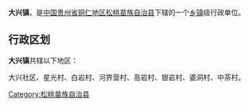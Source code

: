 {{中国乡级行政区
| 行政区全称 = 大兴镇
| 景观照片文件名 =
| 景观照片描述 =
| 汉语拼音 =
| 通用拼音 =
| 注音符號 =
| 其它标音类型1 =
| 其它标音1 =
| 其它标音类型2 =
| 其它标音2 =
| 其它语言类型1 =
| 其它语言地名1 =
| 其它语言类型2 =
| 其它语言地名2 =
| 上级行政区 = [[贵州省|贵州省]][[铜仁地区|铜仁地区]][[松桃苗族自治县|松桃苗族自治县]]
| 行政区类别 = [[乡镇|乡镇]]
| 行政区划代码 =
| 地理坐标 =
| 总面积 =
| 户籍人口 =
| 户籍人口年份 =
| 常住人口 =
| 常住人口年份 =
| 人口密度 =
| 行政区划 =
| 官方网站 =
| 政府驻地 =
| 邮政编码 =
| 毗邻行政区 =
| 位置图文件名 =
| 位置图描述 =
}}
'''大兴镇'''，是[[中华人民共和国|中国]][[贵州省|贵州省]][[铜仁地区|铜仁地区]][[松桃苗族自治县|松桃苗族自治县]]下辖的一个[[乡镇|乡镇]]级行政单位。

== 行政区划 ==
'''大兴镇'''共辖以下地区：

大兴社区、星光村、白岩村、河界营村、高岩村、银岩村、婆洞村、中茶村。

{{贵州小作品}}
{{松桃苗族自治县行政区划}}

[[Category:松桃苗族自治县|Category:松桃苗族自治县]]